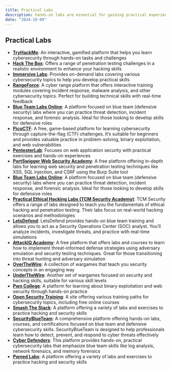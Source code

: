 ```yaml
---
title: Practical Labs
description: hands-on labs are essential for gaining practical experience in cybersecurity
date: "2024-10-09"
---
```


## Practical Labs

- **[TryHackMe](https://tryhackme.com/)**: An interactive, gamified platform that helps you learn cybersecurity through hands-on tasks and challenges
- **[Hack The Box](https://www.hackthebox.com/)**: Offers a range of penetration testing challenges in a realistic environment to enhance your hacking skills
- **[Immersive Labs](https://www.immersivelabs.com/)**: Provides on-demand labs covering various cybersecurity topics to help you develop practical skills
- **[RangeForce](https://www.rangeforce.com/)**: A cyber range platform that offers interactive training modules covering incident response, malware analysis, and other cybersecurity topics. Perfect for building technical skills with real-time feedback
- **[Blue Team Labs Online](https://blueteamlabs.online)**: A platform focused on blue team (defensive security) labs where you can practice threat detection, incident response, and forensic analysis. Ideal for those looking to develop skills for defensive roles
- **[PicoCTF](https://picoctf.org/)**: A free, game-based platform for learning cybersecurity through capture-the-flag (CTF) challenges. It’s suitable for beginners and provides valuable practice in problem-solving, binary exploitation, and web vulnerabilities
- **[PentesterLab](https://pentesterlab.com/)**: Focuses on web application security with practical exercises and hands-on experiences
- **[PortSwigger Web Security Academy](https://portswigger.net/web-security)**: A free platform offering in-depth labs for learning web security and penetration testing techniques like XSS, SQL injection, and CSRF using the Burp Suite tool
- **[Blue Team Labs Online](https://blueteamlabs.online)**: A platform focused on blue team (defensive security) labs where you can practice threat detection, incident response, and forensic analysis. Ideal for those looking to develop skills for defensive roles
- **[Practical Ethical Hacking Labs (TCM Security Academy)](https://academy.tcm-sec.com/)**: TCM Security offers a range of labs designed to teach you the fundamentals of ethical hacking and penetration testing. Their labs focus on real-world hacking scenarios and methodologies
- **[LetsDefend](https://letsdefend.io/)**: LetsDefend provides hands-on blue team training and allows you to act as a Security Operations Center (SOC) analyst. You’ll analyze incidents, investigate threats, and practice with real-time simulations
- **[AttackIQ Academy](https://academy.attackiq.com/)**: A free platform that offers labs and courses to learn how to implement threat-informed defense strategies using adversary emulation and security testing techniques. Great for those transitioning into threat hunting and adversary simulation
- **[OverTheWire](https://overthewire.org/wargames/)**: A collection of wargames that teach you security concepts in an engaging way
- **[UnderTheWire](https://underthewire.tech/wargames)**: Another set of wargames focused on security and hacking skills, suitable for various skill levels
- **[Pwn College](https://pwn.college/)**: A platform for learning about binary exploitation and web security through hands-on practice
- **[Open Security Training](https://opensecuritytraining.info/Learning%20Paths.html)**: A site offering various training paths for cybersecurity topics, including free online courses
- **[Smash The Stack](https://www.smashthestack.org/main.html)**: A platform offering a variety of labs and exercises to practice hacking and security skills
- **[SecurityBlueTeam](https://www.securityblue.team)**:  A comprehensive platform offering hands-on labs, courses, and certifications focused on blue team and defensive cybersecurity skills. SecurityBlueTeam is designed to help professionals learn how to detect, prevent, and respond to cyber threats effectively
- **[Cyber Defenders](https://cyberdefenders.org)**: This platform provides hands-on, practical cybersecurity labs that emphasize blue team skills like log analysis, network forensics, and memory forensics
- **[Pwned Labs](https://pwnedlabs.io/)**: A platform offering a variety of labs and exercises to practice hacking and security skills


